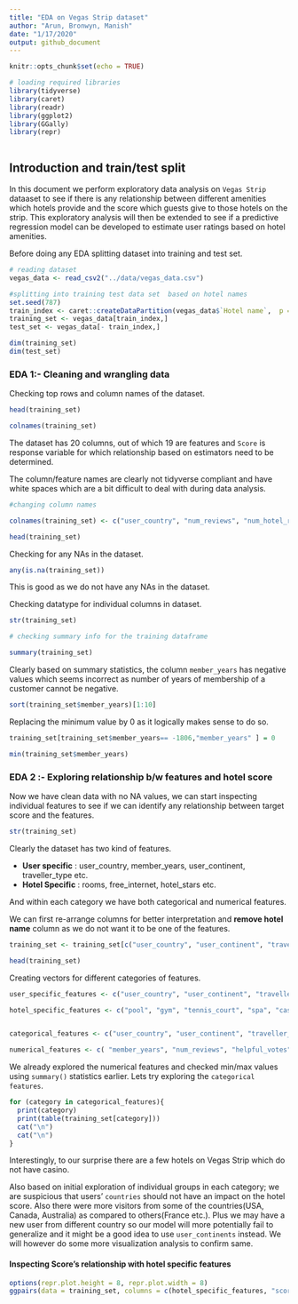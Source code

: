 ```yaml
---
title: "EDA on Vegas Strip dataset"
author: "Arun, Bronwyn, Manish"
date: "1/17/2020"
output: github_document
---
```


```r
knitr::opts_chunk$set(echo = TRUE)


```


```r

# loading required libraries
library(tidyverse)
library(caret)
library(readr)
library(ggplot2)
library(GGally)
library(repr)



```

## Introduction and train/test split

In this document we perform exploratory data analysis on `Vegas Strip` dataaset to see if there is any relationship between different amenities which hotels provide and the score which guests give to those hotels on the strip. This exploratory analysis will then be extended to see if a predictive regression model can be developed to estimate user ratings based on hotel amenities.

Before doing any EDA splitting dataset into training and test set. 

```r
# reading dataset 
vegas_data <- read_csv2("../data/vegas_data.csv")

#splitting into training test data set  based on hotel names
set.seed(787)
train_index <- caret::createDataPartition(vegas_data$`Hotel name`,  p = 0.75, list = FALSE)
training_set <- vegas_data[train_index,]
test_set <- vegas_data[- train_index,]

dim(training_set)
dim(test_set)
```


### EDA 1:- Cleaning and wrangling data


Checking top rows and column names of the dataset. 


```r

head(training_set)

colnames(training_set)
```


The dataset has 20 columns, out of which 19 are features and `Score` is response variable for which relationship based on estimators need to be determined. 

The column/feature names are clearly not tidyverse compliant and have white spaces which are a bit difficult to deal with during data analysis. 

```r
#changing column names

colnames(training_set) <- c("user_country", "num_reviews", "num_hotel_reviews", "helpful_votes", "score", "stay_period", "traveller_type", "pool", "gym", "tennis_court", "spa", "casino", "free_internet", "hotel_name", "hotel_stars", "rooms", "user_continent", "member_years", "review_month", "review_weekday")

head(training_set)

```


Checking for any NAs in the dataset. 


```r

any(is.na(training_set))

```


This is good as we do not have any NAs in the dataset.


Checking datatype for individual columns in dataset.

```r

str(training_set)

# checking summary info for the training dataframe

summary(training_set)
```


Clearly based on summary statistics, the column `member_years` has negative values which seems incorrect as number of years of membership of a customer cannot be negative. 


```r
sort(training_set$member_years)[1:10]

```

Replacing the minimum value by 0 as it logically makes sense to do so.


```r
training_set[training_set$member_years== -1806,"member_years" ] = 0 

min(training_set$member_years)
```




### EDA 2 :- Exploring relationship b/w features and hotel score


Now we have clean data with no NA values, we can start inspecting individual features to see if we can identify any relationship between target score and the features.


```r
str(training_set)

```

Clearly the dataset has two kind of features.

- **User specific** : user_country, member_years, user_continent, traveller_type etc.
- **Hotel Specific** : rooms, free_internet, hotel_stars etc. 


And within each category we have both categorical and numerical features. 


We can first re-arrange columns for better interpretation and **remove hotel name** column as we do not want it to be one of the  features. 


```r
training_set <- training_set[c("user_country", "user_continent", "traveller_type",  "stay_period","review_month", "review_weekday", "member_years", "num_reviews", "helpful_votes", "pool", "gym", "tennis_court", "spa", "casino", "free_internet", "hotel_stars", "rooms", "num_hotel_reviews","score")]

head(training_set)

```


Creating vectors for different categories of features. 


```r

user_specific_features <- c("user_country", "user_continent", "traveller_type",  "stay_period","review_month", "review_weekday", "member_years", "num_reviews", "helpful_votes")

hotel_specific_features <- c("pool", "gym", "tennis_court", "spa", "casino", "free_internet", "hotel_stars", "rooms", "num_hotel_reviews")


categorical_features <- c("user_country", "user_continent", "traveller_type",  "stay_period","review_month", "review_weekday", "pool", "gym", "tennis_court", "spa", "casino", "free_internet", "hotel_stars")

numerical_features <- c( "member_years", "num_reviews", "helpful_votes",  "rooms", "num_hotel_reviews")

```

We already explored the numerical features and checked min/max values using `summary()` statistics earlier. Lets try exploring the `categorical features`.


```r
for (category in categorical_features){
  print(category)
  print(table(training_set[category]))
  cat("\n")
  cat("\n")
}


```

Interestingly, to our surprise there are  a few hotels on Vegas Strip which do not have casino. 

Also based on initial exploration of individual groups in each category; we are suspicious that users' `countries` should not have an impact on the hotel score. Also there were more visitors from some of the countries(USA, Canada, Australia) as compared to others(France etc.). 
Plus we may have a new user from different country so our model will more potentially fail to generalize and it might be a good idea to use `user_continents` instead. We will however do some more visualization analysis to confirm same. 


#### Inspecting Score's relationship with hotel specific features


```r
options(repr.plot.height = 8, repr.plot.width = 8)
ggpairs(data = training_set, columns = c(hotel_specific_features, "score"))

```


